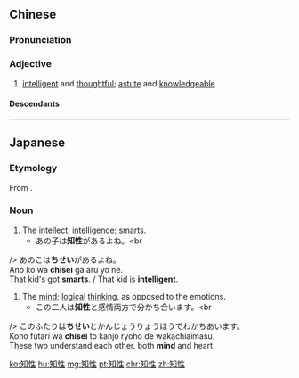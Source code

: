 ==Chinese==
{{zh-forms}}

===Pronunciation===
{{zh-pron
|m=zhīxìng
|c=zi1 sing3
|mn=ti-sèng
|cat=a
}}

===Adjective===
{{zh-adj}}

# [[intelligent]] and [[thoughtful]]; [[astute]] and [[knowledgeable]]

====Descendants====
{{CJKV||ちせい|지성}}

----

==Japanese==
{{ja-kanjitab|ち|せい|yomi=on}}

===Etymology===
From {{etyl|zhx|ja}} {{m|cmn|知性}}.

===Noun===
{{ja-noun|ちせい}}

# The [[intellect]]; [[intelligence]]; [[smarts]].
#* あの子は'''知性'''があるよね。<br
/> あのこは'''ちせい'''があるよね。<br
/> Ano ko wa '''chisei''' ga aru yo ne.<br
/> That kid's got '''smarts'''. / That kid is '''intelligent'''.
# The [[mind]]; [[logical]] [[thinking]], as opposed to the emotions.
#* この二人は'''知性'''と感情両方で分かち合います。<br
/> このふたりは'''ちせい'''とかんじょうりょうほうでわかちあいます。<br
/> Kono futari wa '''chisei''' to kanjō ryōhō de wakachiaimasu.<br
/> These two understand each other, both '''mind''' and heart.

[[ko:知性]]
[[hu:知性]]
[[mg:知性]]
[[pt:知性]]
[[chr:知性]]
[[zh:知性]]